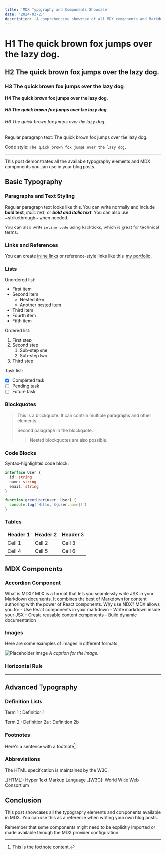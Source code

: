 ```yaml
---
title: 'MDX Typography and Components Showcase'
date: '2024-03-25'
description: 'A comprehensive showcase of all MDX components and Markdown typography available in this blog'
---
```


# H1 The quick brown fox jumps over the lazy dog.

## H2 The quick brown fox jumps over the lazy dog.

### H3 The quick brown fox jumps over the lazy dog.

#### H4 The quick brown fox jumps over the lazy dog.

##### H5 The quick brown fox jumps over the lazy dog.

###### H6 The quick brown fox jumps over the lazy dog.

Regular paragraph text:
The quick brown fox jumps over the lazy dog.

Code style:
`The quick brown fox jumps over the lazy dog.`

---

This post demonstrates all the available typography elements and MDX components you can use in your blog posts.

## Basic Typography

### Paragraphs and Text Styling

Regular paragraph text looks like this. You can write normally and include **bold text**, _italic text_, or **_bold and italic text_**. You can also use ~strikethrough~ when needed.

You can also write `inline code` using backticks, which is great for technical terms.

### Links and References

You can create [inline links](https://example.com) or reference-style links like this: [my portfolio][1].

[1]: https://example.com

### Lists

Unordered list:

- First item
- Second item
  - Nested item
  - Another nested item
- Third item
- Fourth item
- Fifth item

Ordered list:

1. First step
2. Second step
   1. Sub-step one
   2. Sub-step two
3. Third step

Task list:

- [x] Completed task
- [ ] Pending task
- [ ] Future task

### Blockquotes

> This is a blockquote. It can contain multiple paragraphs and other elements.
>
> Second paragraph in the blockquote.
>
> > Nested blockquotes are also possible.

### Code Blocks

Syntax-highlighted code block:

```typescript
interface User {
  id: string
  name: string
  email: string
}

function greetUser(user: User) {
  console.log(`Hello, ${user.name}!`)
}
```

### Tables

| Header 1 | Header 2 | Header 3 |
| -------- | -------- | -------- |
| Cell 1   | Cell 2   | Cell 3   |
| Cell 4   | Cell 5   | Cell 6   |

## MDX Components

### Accordion Component

<Accordion type="single" collapsible>
  <AccordionItem value="item-1">
    <AccordionTrigger>What is MDX?</AccordionTrigger>
    <AccordionContent>
      MDX is a format that lets you seamlessly write JSX in your Markdown documents. It combines the
      best of Markdown for content authoring with the power of React components.
    </AccordionContent>
  </AccordionItem>
  <AccordionItem value="item-2">
    <AccordionTrigger>Why use MDX?</AccordionTrigger>
    <AccordionContent>
      MDX allows you to: - Use React components in your markdown - Write markdown inside your JSX -
      Create reusable content components - Build dynamic documentation
    </AccordionContent>
  </AccordionItem>
</Accordion>

### Images

Here are some examples of images in different formats:

![Placeholder image](/img/Contributors%20default.png)
_A caption for the image._

### Horizontal Rule

---

## Advanced Typography

### Definition Lists

Term 1
: Definition 1

Term 2
: Definition 2a
: Definition 2b

### Footnotes

Here's a sentence with a footnote[^1].

[^1]: This is the footnote content.

### Abbreviations

The HTML specification is maintained by the W3C.

_[HTML]: Hyper Text Markup Language
_[W3C]: World Wide Web Consortium

## Conclusion

This post showcases all the typography elements and components available in MDX. You can use this as a reference when writing your own blog posts.

Remember that some components might need to be explicitly imported or made available through the MDX provider configuration.
